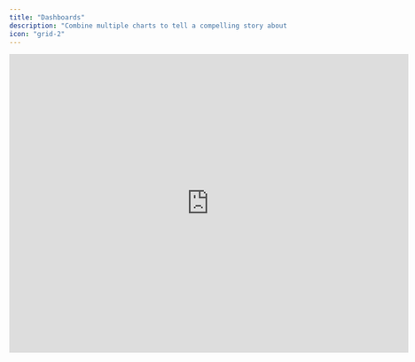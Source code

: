 ```yaml
---
title: "Dashboards"
description: "Combine multiple charts to tell a compelling story about your data."
icon: "grid-2"
---
```


<iframe width="720" height="540" src="https://www.loom.com/embed/db6f77868b4846c394a387906e3cc8fe?sid=eb94d330-615a-47c5-b00e-9c695cda1dbb" frameborder="0" webkitallowfullscreen mozallowfullscreen allowfullscreen />

## Overview

Dashboards allow you to create a curated selection of charts for reporting and communicating performance throughout your organization. Dashboards are model-specific, meaning that personal dashboards *cannot* be created. Consequently, dashboards are accessible to all users, including team members who are limited to a viewing role.

## Basics

### Creating dashboards

If you have not yet created a dashboard, begin by selecting *Charts* from the top bar of your model. This action will open a side drawer where you can add a new dashboard to set up your first one. If you already have existing dashboards, simply open *Charts* and click on the blue plus button to add additional dashboards.

<Tip>
  Creating separate dashboards for legal entities or dimensions will make it easier to identify the correct charts when building reports.
</Tip>

### Setting a date range

Each dashboard features a central date setting that determines the months displayed in the charts. To customize the timeline for your specific dashboard, select a starting and ending month from the date settings at the top of the dashboard. Any new charts added to the dashboard will automatically inherit the defined date settings.